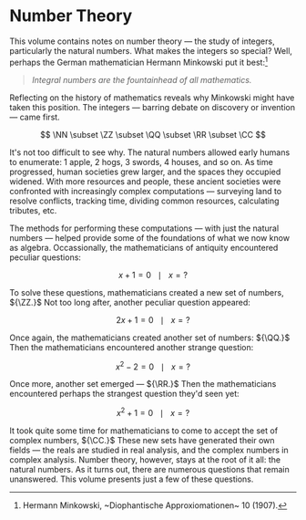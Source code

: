 # Number Theory

This volume contains notes on number theory — the study of integers,
particularly the natural numbers. What makes the integers so special? Well,
perhaps the German mathematician Hermann Minkowski put it best:[^mink]

> _Integral numbers are the fountainhead of all mathematics._

[^mink]: Hermann Minkowski, ~Diophantische Approxiomationen~ 10 (1907).

Reflecting on the history of mathematics reveals why Minkowski might have taken
this position. The integers — barring debate on discovery or invention — came
first.

$$
	\NN \subset \ZZ \subset \QQ \subset \RR \subset \CC
$$

It's not too difficult to see why. The natural numbers allowed early humans to
enumerate: 1 apple, 2 hogs, 3 swords, 4 houses, and so on. As time progressed,
human societies grew larger, and the spaces they occupied widened. With more
resources and people, these ancient societies were confronted with increasingly
complex computations — surveying land to resolve conflicts, tracking time,
dividing common resources, calculating tributes, etc.

The methods for performing these computations — with just the natural numbers —
helped provide some of the foundations of what we now know as algebra.
Occassionally, the mathematicians of antiquity encountered peculiar questions:

$$
	x + 1 = 0 ~~~ \mid ~~~ x = ?
$$

To solve these questions, mathematicians created a new set of numbers, ${\ZZ.}$
Not too long after, another peculiar question appeared:

$$
	2x + 1 = 0 ~~~ \mid ~~~ x = ?
$$

Once again, the mathematicians created another set of numbers: ${\QQ.}$
Then the mathematicians encountered another strange question:

$$
	x^2 - 2 = 0 ~~~ \mid ~~~ x = ?
$$

Once more, another set emerged — ${\RR.}$ Then the mathematicians encountered
perhaps the strangest question they'd seen yet:

$$
	x^2 + 1 = 0 ~~~ \mid ~~~ x = ?
$$

It took quite some time for mathematicians to come to accept the set of complex
numbers, ${\CC.}$ These new sets have generated their own fields — the reals are
studied in real analysis, and the complex numbers in complex analysis. Number
theory, however, stays at the root of it all: the natural numbers. As it turns
out, there are numerous questions that remain unanswered. This volume presents
just a few of these questions.
